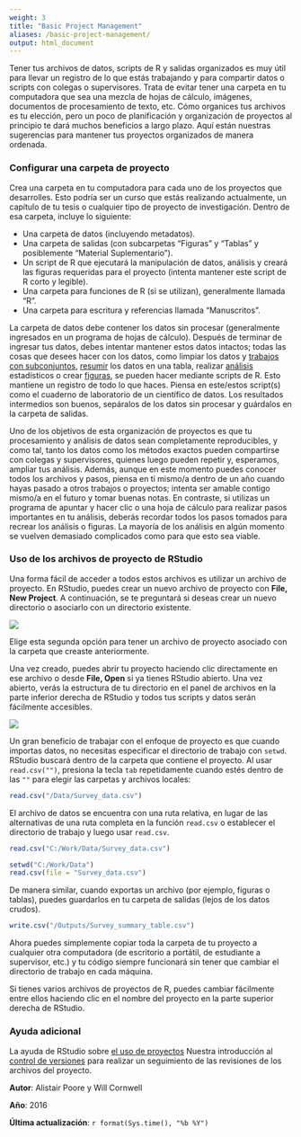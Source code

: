 ```yaml
---
weight: 3
title: "Basic Project Management"
aliases: /basic-project-management/
output: html_document
---
```



Tener tus archivos de datos, scripts de R y salidas organizados es muy útil para llevar un registro de lo que estás trabajando y para compartir datos o scripts con colegas o supervisores. Trata de evitar tener una carpeta en tu computadora que sea una mezcla de hojas de cálculo, imágenes, documentos de procesamiento de texto, etc. Cómo organices tus archivos es tu elección, pero un poco de planificación y organización de proyectos al principio te dará muchos beneficios a largo plazo. Aquí están nuestras sugerencias para mantener tus proyectos organizados de manera ordenada.

### Configurar una carpeta de proyecto

Crea una carpeta en tu computadora para cada uno de los proyectos que desarrolles. Esto podría ser un curso que estás realizando actualmente, un capítulo de tu tesis o cualquier tipo de proyecto de investigación. Dentro de esa carpeta, incluye lo siguiente:

* Una carpeta de datos (incluyendo metadatos).
* Una carpeta de salidas (con subcarpetas "Figuras" y "Tablas" y posiblemente "Material Suplementario").
* Un script de R que ejecutará la manipulación de datos, análisis y creará las figuras requeridas para el proyecto (intenta mantener este script de R corto y legible).
* Una carpeta para funciones de R (si se utilizan), generalmente llamada "R".
* Una carpeta para escritura y referencias llamada "Manuscritos".

La carpeta de datos debe contener los datos sin procesar (generalmente ingresados en un programa de hojas de cálculo). Después de terminar de ingresar tus datos, debes intentar mantener estos datos intactos; todas las cosas que desees hacer con los datos, como limpiar los datos y [trabajos con subconjuntos](/data-manipulation/subsetting-data), [resumir](/data-manipulation/summarising-data) los datos en una tabla, realizar [análisis](/statistics) estadísticos o crear [figuras](/graphics), se pueden hacer mediante scripts de R. Esto mantiene un registro de todo lo que haces. Piensa en este/estos script(s) como el cuaderno de laboratorio de un científico de datos. Los resultados intermedios son buenos, sepáralos de los datos sin procesar y guárdalos en la carpeta de salidas.

Uno de los objetivos de esta organización de proyectos es que tu procesamiento y análisis de datos sean completamente reproducibles, y como tal, tanto los datos como los métodos exactos pueden compartirse con colegas y supervisores, quienes luego pueden repetir y, esperamos, ampliar tus análisis. Además, aunque en este momento puedes conocer todos los archivos y pasos, piensa en ti mismo/a dentro de un año cuando hayas pasado a otros trabajos o proyectos; intenta ser amable contigo mismo/a en el futuro y tomar buenas notas. En contraste, si utilizas un programa de apuntar y hacer clic o una hoja de cálculo para realizar pasos importantes en tu análisis, deberás recordar todos los pasos tomados para recrear los análisis o figuras. La mayoría de los análisis en algún momento se vuelven demasiado complicados como para que esto sea viable.


### Uso de los archivos de proyecto de RStudio

Una forma fácil de acceder a todos estos archivos es utilizar un archivo de proyecto. En RStudio, puedes crear un nuevo archivo de proyecto con **File, New Project**. A continuación, se te preguntará si deseas crear un nuevo directorio o asociarlo con un directorio existente.



![](projects_new.png)


Elige esta segunda opción para tener un archivo de proyecto asociado con la carpeta que creaste anteriormente.

Una vez creado, puedes abrir tu proyecto haciendo clic directamente en ese archivo o desde **File, Open** si ya tienes RStudio abierto. Una vez abierto, verás la estructura de tu directorio en el panel de archivos en la parte inferior derecha de RStudio y todos tus scripts y datos serán fácilmente accesibles.


![](Basic_project_managment_image.jpg)



Un gran beneficio de trabajar con el enfoque de proyecto es que cuando importas datos, no necesitas especificar el directorio de trabajo con `setwd`. RStudio buscará dentro de la carpeta que contiene el proyecto. Al usar `read.csv("")`, presiona la tecla `tab` repetidamente cuando estés dentro de las `""` para elegir las carpetas y archivos locales:


```r
read.csv("/Data/Survey_data.csv")
```

El archivo de datos se encuentra con una ruta relativa, en lugar de las alternativas de una ruta completa en la función `read.csv` o establecer el directorio de trabajo y luego usar `read.csv`.


```r
read.csv("C:/Work/Data/Survey_data.csv")

setwd("C:/Work/Data")
read.csv(file = "Survey_data.csv")
```


De manera similar, cuando exportas un archivo (por ejemplo, figuras o tablas), puedes guardarlos en tu carpeta de salidas (lejos de los datos crudos).

```r
write.csv("/Outputs/Survey_summary_table.csv")
```


Ahora puedes simplemente copiar toda la carpeta de tu proyecto a cualquier otra computadora (de escritorio a portátil, de estudiante a supervisor, etc.) y tu código siempre funcionará sin tener que cambiar el directorio de trabajo en cada máquina.

Si tienes varios archivos de proyectos de R, puedes cambiar fácilmente entre ellos haciendo clic en el nombre del proyecto en la parte superior derecha de RStudio.

### Ayuda adicional

La ayuda de RStudio sobre [el uso de proyectos](https://support.rstudio.com/hc/en-us/articles/200526207-Using-Projects)
Nuestra introducción al [control de versiones](/coding-skills/version-control/) para realizar un seguimiento de las revisiones de los archivos del proyecto.

**Autor**: Alistair Poore y Will Cornwell

**Año**: 2016

**Última actualización**: `r format(Sys.time(), "%b %Y")`